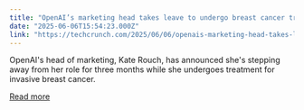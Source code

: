 ```yaml
---
title: "OpenAI’s marketing head takes leave to undergo breast cancer treatment"
date: "2025-06-06T15:54:23.000Z"
link: "https://techcrunch.com/2025/06/06/openais-marketing-head-takes-leave-to-undergo-breast-cancer-treatment/"
---
```


OpenAI's head of marketing, Kate Rouch, has announced she's stepping away from her role for three months while she undergoes treatment for invasive breast cancer.

[Read more](https://techcrunch.com/2025/06/06/openais-marketing-head-takes-leave-to-undergo-breast-cancer-treatment/)
